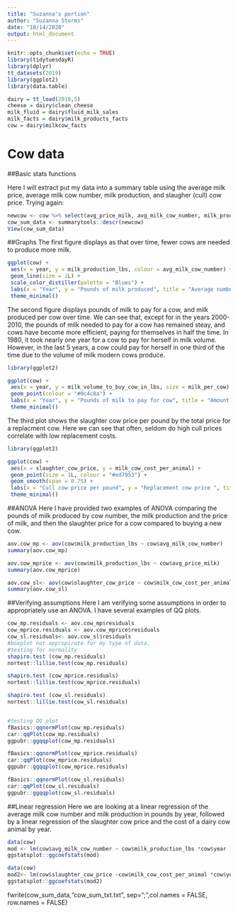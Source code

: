 ```yaml
---
title: "Suzanna's portion"
author: "Suzanna Storms"
date: "10/14/2020"
output: html_document
---
```


```r
knitr::opts_chunk$set(echo = TRUE)
library(tidytuesdayR)
library(dplyr)
tt_datasets(2019)
library(ggplot2)
library(data.table)

dairy = tt_load(2019,5)
cheese = dairy$clean_cheese
milk_fluid = dairy$fluid_milk_sales
milk_facts = dairy$milk_products_facts
cow = dairy$milkcow_facts

```

# Cow data

##Basic stats functions

Here I will extract put my data into a summary table using the average milk price, average milk cow number, milk production, and slaugher (cull) cow price. 
Trying again:
```r
newcow <- cow %>% select(avg_price_milk, avg_milk_cow_number, milk_production_lbs, slaughter_cow_price, milk_cow_cost_per_animal )
cow_sum_data <- summarytools::descr(newcow)
View(cow_sum_data)

```

##Graphs
The first figure displays as that over time, fewer cows are needed to produce more milk.
```r

ggplot(cow) +
 aes(x = year, y = milk_production_lbs, colour = avg_milk_cow_number) +
 geom_line(size = 1L) +
 scale_color_distiller(palette = "Blues") +
 labs(x = "Year", y = "Pounds of milk produced", title = "Average number of milk cows and milk production per year", color = "Number of dairy cows") +
 theme_minimal()

```


The second figure displays pounds of milk to pay for a cow, and milk produced per cow over time.  We can see that, except for in the years 2000-2010, the pounds of milk needed to pay for a cow has remained steay, and cows have become more efficient, paying for themselves in half the time. In 1980, it took nearly one year for a cow to pay for herself in milk volume. However, in the last 5 years, a cow could pay for herself in one third of the time due to the volume of milk modern cows produce.
```r
library(ggplot2)

ggplot(cow) +
 aes(x = year, y = milk_volume_to_buy_cow_in_lbs, size = milk_per_cow) +
 geom_point(colour = "#0c4c8a") +
 labs(x = "Year", y = "Pounds of milk to pay for cow", title = "Amount of milk to pay for a cow by year", subtitle = "The pounds of milk to replace a cow have varied, and production has nearly doubled",  size = "Milk per cow") +
 theme_minimal()
```

The third plot shows the slaughter cow price per pound by the total price for a replacment cow. Here we can see that often, seldom do high cull prices correlate with low replacement costs.
```r
library(ggplot2)

ggplot(cow) +
 aes(x = slaughter_cow_price, y = milk_cow_cost_per_animal) +
 geom_point(size = 1L, colour = "#ed7953") +
 geom_smooth(span = 0.75) +
 labs(x = "Cull cow price per pound", y = "Replacement cow price ", title = "Cost per animal vs. cull price", subtitle = "Replacement price vs cull price ") +
 theme_minimal()
```



##ANOVA
Here I have provided two examples of ANOVA comparing the pounds of milk produced by cow number, the milk production and the price of milk, and then the slaughter price for a cow compared to buying a new cow.
```r
aov.cow_mp <- aov(cow$milk_production_lbs ~ cow$avg_milk_cow_number)
summary(aov.cow_mp)

aov.cow_mprice <- aov(cow$milk_production_lbs ~ cow$avg_price_milk)
summary(aov.cow_mprice)

aov.cow_sl<- aov(cow$slaughter_cow_price ~ cow$milk_cow_cost_per_animal)
summary(aov.cow_sl)
```
##Verifying assumptions
Here I am verifying some assumptions in order to appropriately use an ANOVA. I have several examples of QQ plots.
```r
cow_mp.residuals <- aov.cow_mp$residuals
cow_mprice.residuals <- aov.cow_mprice$residuals
cow_sl.residuals<- aov.cow_sl$residuals
#boxplot not appropirate for my type of data. 
#testing for normality
shapiro.test (cow_mp.residuals)
nortest::lillie.test(cow_mp.residuals)

shapiro.test (cow_mprice.residuals)
nortest::lillie.test(cow_mprice.residuals)

shapiro.test (cow_sl.residuals)
nortest::lillie.test(cow_sl.residuals)


#testing QQ plot
fBasics::qqnormPlot(cow_mp.residuals)
car::qqPlot(cow_mp.residuals)
ggpubr::ggqqplot(cow_mp.residuals)

fBasics::qqnormPlot(cow_mprice.residuals)
car::qqPlot(cow_mprice.residuals)
ggpubr::ggqqplot(cow_mprice.residuals)

fBasics::qqnormPlot(cow_sl.residuals)
car::qqPlot(cow_sl.residuals)
ggpubr::ggqqplot(cow_sl.residuals)
```


##Linear regression 
Here we are looking at a linear regression of the average milk cow number and milk production in pounds by year, followed by a linear regression of the slaughter cow price and the cost of a dairy cow animal by year.
```r
data(cow)
mod <- lm(cow$avg_milk_cow_number ~ cow$milk_production_lbs *cow$year )
ggstatsplot::ggcoefstats(mod)

data(cow)
mod2<- lm(cow$slaughter_cow_price ~cow$milk_cow_cost_per_animal *cow$year)
ggstatsplot::ggcoefstats(mod2)
```


fwrite(cow_sum_data,"cow_sum_txt.txt", sep=";",col.names = FALSE, row.names = FALSE)

